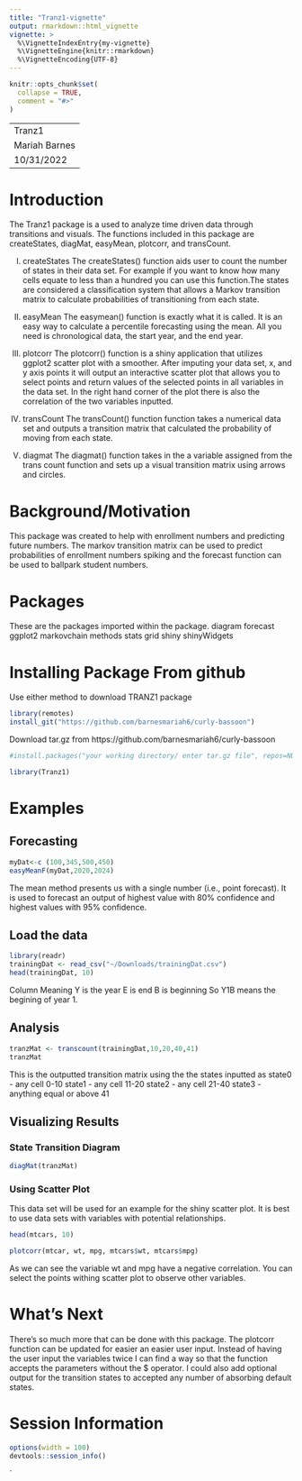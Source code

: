```yaml
---
title: "Tranz1-vignette"
output: rmarkdown::html_vignette
vignette: >
  %\VignetteIndexEntry{my-vignette}
  %\VignetteEngine{knitr::rmarkdown}
  %\VignetteEncoding{UTF-8}
---
```


```r
knitr::opts_chunk$set(
  collapse = TRUE,
  comment = "#>"
)
```

---
Tranz1
Mariah Barnes
10/31/2022
---

# Introduction
The Tranz1 package is a used to analyze time driven data through transitions and visuals. The functions included in this package are createStates, diagMat, easyMean, plotcorr, and transCount. 

I.   createStates
The createStates() function aids user to count the number of states in their data set. For example if you want to know how many cells equate to less than a hundred you can use this function.The states are considered a classification system that allows a Markov transition matrix to calculate probabilities of transitioning from each state.  

II.  easyMean
The easymean() function is exactly  what it is called. It is an easy way to calculate a percentile forecasting using the mean. All you need is chronological data, the start year, and the end year.

III. plotcorr
The plotcorr() function is a shiny application that utilizes ggplot2 scatter plot with a smoother. After imputing your data set, x, and y axis points it will output an interactive scatter plot that allows you to select points and return values of the selected points in all variables in the data set. In the right hand corner of the plot there is also the correlation of the two variables inputted.

IV.  transCount
The transCount() function function takes a numerical data set and outputs a transition matrix that calculated the probability of moving from each state.

V.   diagmat
The diagmat() function takes in the a variable assigned from the trans count function and sets up a visual transition matrix using arrows and circles.

# Background/Motivation
This package was created to help with enrollment numbers and predicting future numbers. The markov transition matrix can be used to predict probabilities of enrollment numbers spiking and the forecast function can be used to ballpark student numbers.

# Packages
These are the packages imported within the package.
diagram
forecast
ggplot2
markovchain
methods
stats
grid
shiny
shinyWidgets

# Installing Package From github
 

Use either method to download TRANZ1 package


```r
library(remotes)
install_git("https://github.com/barnesmariah6/curly-bassoon")

```


Download tar.gz from https://github.com/barnesmariah6/curly-bassoon
```r

#install.packages("your working directory/ enter tar.gz file", repos=NULL , type = "source")
```


```r
library(Tranz1)
```

# Examples

## Forecasting 
```r
myDat<-c (100,345,500,450)
easyMeanF(myDat,2020,2024)
```
The mean method presents us with a single number (i.e., point forecast). It is used to forecast an output of  highest value with 80% confidence and highest values with 95% confidence. 


##  Load the data

```r
library(readr)
trainingDat <- read_csv("~/Downloads/trainingDat.csv")
head(trainingDat, 10)
```
Column Meaning
Y is the year
E is end
B is beginning
So Y1B means the begining of year 1.


## Analysis
```r
tranzMat <- transcount(trainingDat,10,20,40,41)
tranzMat
```
This is the outputted transition matrix using the the states inputted as
state0 - any cell 0-10
state1 - any cell 11-20
state2 - any cell 21-40
state3 - anything equal or above 41


## Visualizing Results

### State Transition Diagram
```r
diagMat(tranzMat)
```



### Using Scatter Plot
This data set will be used for an example for the shiny scatter plot. It is best to use data sets with variables with potential relationships.
```r
head(mtcars, 10)
```

```r
plotcorr(mtcar, wt, mpg, mtcars$wt, mtcars$mpg)
```
As we can see the variable wt and mpg have a negative correlation. You can select the points withing scatter plot to observe other variables.





# What's Next
There's so much more that can be done with this package. The plotcorr function can be updated for easier an easier user input. Instead of having the user input the variables twice I can find a way so that the function accepts the parameters without the $ operator. I could also add optional output for the transition states to accepted any number of absorbing default states.



# Session Information

```r
options(width = 100)
devtools::session_info()
```


`

